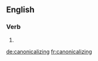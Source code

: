 ==English==

===Verb===
{{head|en|present participle}}

# {{present participle of|canonicalize|lang=en|nocat=1}}

[[de:canonicalizing]]
[[fr:canonicalizing]]